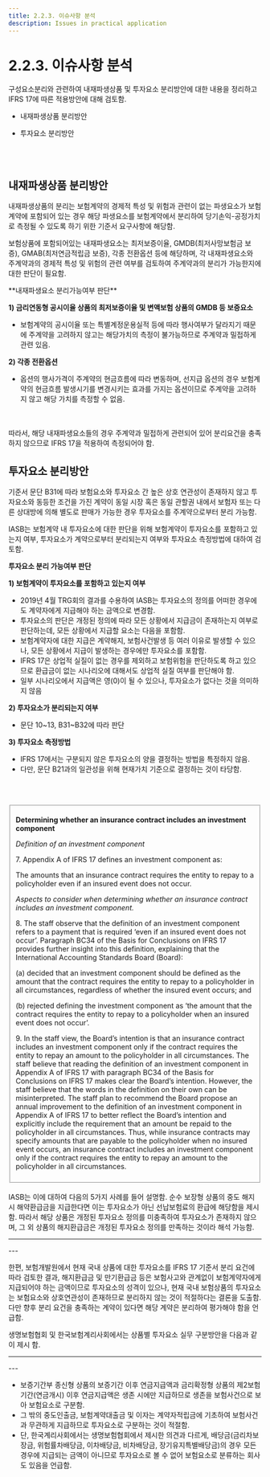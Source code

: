 ```yaml
---
title: 2.2.3. 이슈사항 분석
description: Issues in practical application
---
```


# 2.2.3. 이슈사항 분석

구성요소분리와 관련하여 내재파생상품 및 투자요소 분리방안에 대한 내용을 정리하고 IFRS 17에 따른 적용방안에 대해 검토함.

<Callout severity="error">

* 내재파생상품 분리방안

* 투자요소 분리방안
</Callout>

<br/><br/>
## 내재파생상품 분리방안

내재파생상품의 분리는 보험계약의 경제적 특성 및 위험과 관련이 없는 파생요소가 보험계약에 포함되어 있는 경우 해당 파생요소를 보험계약에서 분리하여 당기손익-공정가치로 측정될 수 있도록 하기 위한 기준서 요구사항에 해당함.

보험상품에 포함되어있는 내재파생요소는 최저보증이율, GMDB(최저사망보험금 보증), GMAB(최저연금적립금 보증), 각종 전환옵션 등에 해당하며, 각 내재파생요소와 주계약과의 경제적 특성 및 위험의 관련 여부를 검토하여 주계약과의 분리가 가능한지에 대한 판단이 필요함.

<Callout severity="info">
**내재파생요소 분리가능여부 판단**

**1) 금리연동형 공시이율 상품의 최저보증이율 및 변액보험 상품의 GMDB 등 보증요소**
  * 보험계약의 공시이율 또는 특별계정운용실적 등에 따라 행사여부가 달라지기 때문에 주계약을 고려하지 않고는 해당가치의 측정이 불가능하므로 주계약과 밀접하게 관련 있음.

**2) 각종 전환옵션**
  * 옵션의 행사가격이 주계약의 현금흐름에 따라 변동하며, 선지급 옵션의 경우 보험계약의 현금흐름 발생시기를 변경시키는 효과를 가지는 옵션이므로 주계약을 고려하지 않고 해당 가치를 측정할 수 없음.
</Callout>

<br/><br/>
따라서, 해당 내재파생요소들의 경우 주계약과 밀접하게 관련되어 있어 분리요건을 충족하지 않으므로 IFRS 17을 적용하여 측정되어야 함.


## 투자요소 분리방안

기준서 문단 B31에 따라 보험요소와 투자요소 간 높은 상호 연관성이 존재하지 않고 투자요소와 동등한 조건을 가진 계약이 동일 시장 혹은 동일 관할권 내에서 보험자 또는 다른 상대방에 의해 별도로 판매가 가능한 경우 투자요소를 주계약으로부터 분리 가능함.

IASB는 보험계약 내 투자요소에 대한 판단을 위해 보험계약이 투자요소를 포함하고 있는지 여부, 투자요소가 계약으로부터 분리되는지 여부와 투자요소 측정방법에 대하여 검토함.

<Callout type="info" emoji="">

**투자요소 분리 가능여부 판단**

**1)	보험계약이 투자요소를 포함하고 있는지 여부**

* 2019년 4월 TRG회의 결과를 수용하여 IASB는 투자요소의 정의를 어떠한 경우에도 계약자에게 지급해야 하는 금액으로 변경함.
* 투자요소의 판단은 개정된 정의에 따라 모든 상황에서 지급금이 존재하는지 여부로 판단하는데, 모든 상황에서 지급할 요소는 다음을 포함함.
* 보험계약자에 대한 지급은 계약해지, 보험사건발생 등 여러 이유로 발생할 수 있으나, 모든 상황에서 지급이 발생하는 경우에만 투자요소를 포함함.
* IFRS 17은 상업적 실질이 없는 경우를 제외하고 보험위험을 판단하도록 하고 있으므로 환급금이 없는 시나리오에 대해서도 상업적 실질 여부를 판단해야 함.
* 일부 시나리오에서 지급액은 영(0)이 될 수 있으나, 투자요소가 없다는 것을 의미하지 않음

**2)	투자요소가 분리되는지 여부**

* 문단 10\~13, B31\~B32에 따라 판단

**3)	투자요소 측정방법**

* IFRS 17에서는 구분되지 않은 투자요소의 양을 결정하는 방법을 특정하지 않음.
* 다만, 문단 B21과의 일관성을 위해 현재가치 기준으로 결정하는 것이 타당함.
</Callout>

<br/><br/>

<Fieldset legend="[참고] 2019년 4월 TRG '보험계약의 투자요소'" toggleable>

 **Determining whether an insurance contract includes an investment component**

 _Definition of an investment component_

 7\. Appendix A of IFRS 17 defines an investment component as:

 The amounts that an insurance contract requires the entity to repay to a policyholder even if an insured event does not occur.

 _Aspects to consider when determining whether an insurance contract includes an investment component._

 8\. The staff observe that the definition of an investment component refers to a payment that is required ‘even if an insured event does not occur’. Paragraph BC34 of the Basis for Conclusions on IFRS 17 provides further insight into this definition, explaining that the International Accounting Standards Board (Board):

 (a) decided that an investment component should be defined as the amount that the contract requires the entity to repay to a policyholder in all circumstances, regardless of whether the insured event occurs; and

 (b) rejected defining the investment component as ‘the amount that the contract requires the entity to repay to a policyholder when an insured event does not occur’.

 9\. In the staff view, the Board’s intention is that an insurance contract includes an investment component only if the contract requires the entity to repay an amount to the policyholder in all circumstances. The staff believe that reading the definition of an investment component in Appendix A of IFRS 17 with paragraph BC34 of the Basis for Conclusions on IFRS 17 makes clear the Board’s intention. However, the staff believe that the words in the definition on their own can be misinterpreted. The staff plan to recommend the Board propose an annual improvement to the definition of an investment component in Appendix A of IFRS 17 to better reflect the Board’s intention and explicitly include the requirement that an amount be repaid to the policyholder in all circumstances. Thus, while insurance contracts may specify amounts that are payable to the policyholder when no insured event occurs, an insurance contract includes an investment component only if the contract requires the entity to repay an amount to the policyholder in all circumstances.

</Fieldset>

<br/>
IASB는 이에 대하여 다음의 5가지 사례를 들어 설명함. 순수 보장형 상품의 중도 해지 시 해약환급금을 지급한다면 이는 투자요소가 아닌 선납보험료의 환급에 해당함을 제시함. 따라서 해당 상품은 개정된 투자요소 정의를 미충족하여 투자요소가 존재하지 않으며, 그 외 상품의 해지환급금은 개정된 투자요소 정의를 만족하는 것이라 해석 가능함.

---
<CenterImg src="/ifrs/tbl2-12.png" width={700} caption="[투자요소 판단 관련 IASB 사례]" />
---

한편, 보험개발원에서 현재 국내 상품에 대한 투자요소를 IFRS 17 기준서 분리 요건에 따라 검토한 결과, 해지환급금 및 만기환급금 등은 보험사고와 관계없이 보험계약자에게 지급되어야 하는 금액이므로 투자요소의 성격이 있으나, 현재 국내 보험상품의 투자요소는 보험요소와 상호연관성이 존재하므로 분리하지 않는 것이 적절하다는 결론을 도출함. 다만 향후 분리 요건을 충족하는 계약이 있다면 해당 계약은 분리하여 평가해야 함을 언급함.

생명보험협회 및 한국보험계리사회에서는 상품별 투자요소 실무 구분방안을 다음과 같이 제시 함.

---
<CenterImg src="/ifrs/tbl2-13.png" width={700} caption="[상품별 투자요소]" />
---

* 보증기간부 종신형 상품의 보증기간 이후 연금지급액과 금리확정형 상품의 제2보험기간(연금개시) 이후 연금지급액은 생존 시에만 지급하므로 생존을 보험사건으로 보아 보험요소로 구분함.
* 그 밖의 중도인출금, 보험계약대출금 및 이자는 계약자적립금에 기초하여 보험사건과 무관하게 지급하므로 투자요소로 구분하는 것이 적절함.
* 단, 한국계리사회에서는 생명보험협회에서 제시한 의견과 다르게, 배당금(금리차보장금, 위험률차배당금, 이차배당금, 비차배당금, 장기유지특별배당금)의 경우 모든 경우에 지급되는 금액이 아니므로 투자요소로 볼 수 없어 보험요소로 분류하는 회사도 있음을 언급함.

